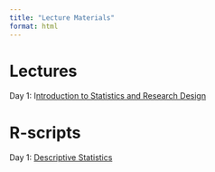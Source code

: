 ```yaml
---
title: "Lecture Materials"
format: html
---
```


# Lectures

Day 1: I[ntroduction to Statistics and Research Design](https://docs.google.com/presentation/d/1HTGb3qn93kUCyOECwbJD1bzfcLdCaA1A/edit?usp=sharing&ouid=114374725466559443043&rtpof=true&sd=true)

# R-scripts

Day 1: [Descriptive Statistics](https://drive.google.com/file/d/1_Dc3yA_JzaK_5X8qubgVLqp-uqk3k9tj/view?usp=sharing)
